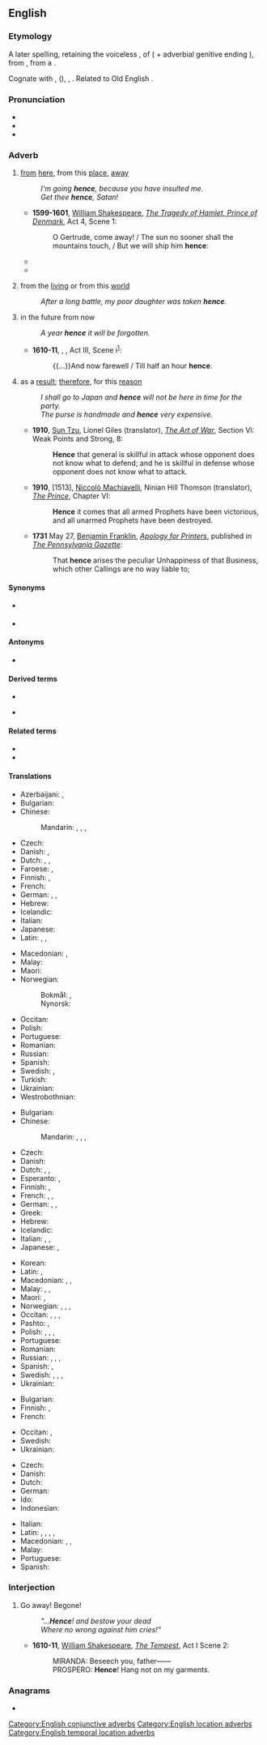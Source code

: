 {{also|Hence}}
==English==

===Etymology===
A later {{inh|en|enm|-}} spelling, retaining the voiceless {{m|enm|-s}}, of {{m|enm|hennes}} ({{m|enm|henne}} + adverbial genitive ending {{m|enm|-s}}), from {{der|en|ang|heonan|t=away", "hence}}, from a {{inh|en|gmw-pro|*hin-}}.

Cognate with {{cog|osx|hinan}}, {{cog|goh|hinnan}} ({{cog|de|hinnen}}), {{cog|nl|heen}}, {{cog|sv|hän}}. Related to Old English {{m|ang|her|t=here}}.

===Pronunciation===
* {{IPA|en|/ˈhɛns/}}
* {{audio|en|en-us-hence.ogg|Audio (US)}}
* {{rhymes|en|ɛns}}

===Adverb===
{{en-adv|-}}

# {{lb|en|archaic}} [[from]] [[here]], from this [[place]], [[away]]
#: ''I'm going '''hence''', because you have insulted me.''
#: ''Get thee '''hence''', Satan!''
#* '''1599-1601''', [[w:William Shakespeare|William Shakespeare]], ''[[s:The Tragedy of Hamlet, Prince of Denmark/Act 4|The Tragedy of Hamlet, Prince of Denmark]]'', Act 4, Scene 1:
#*: O Gertrude, come away! / The sun no sooner shall the mountains touch, / But we will ship him '''hence''':
#* {{quote-text|en|year=1849|author={{w|Arthur Hugh Clough}}|title=[[s:Easter Day (Naples, 1849)|Easter Day (Naples, 1849)]]|passage=Ye men of Galilee! / Why stand ye looking up to heaven, where Him ye ne’er may see, / Neither ascending '''hence''', nor returning hither again?}}
#* {{quote-book|1=en|year=1887|author=H. Rider Haggard|authorlink=H. Rider Haggard|title=She: A History of Adventure|url=http://www.gutenberg.org/files/3155/3155-0.txt|passage=`Now leave me,' she said, `and sleep if ye may. I must watch and think, for to-morrow night we go '''hence''', and the time is long since I trod the path that we must follow.'}}
# {{lb|en|archaic|figuratively}} from the [[living]] or from this [[world]]
#: ''After a long battle, my poor daughter was taken '''hence'''.''
# {{lb|en|archaic|of a length of time}} in the future from now
#: ''A year '''hence''' it will be forgotten.''
#* '''1610-11''', {{w|William Shakespeare}}, ''{{w|The Tempest}}'', Act III, Scene i<sup>[http://www.opensourceshakespeare.org/views/plays/play_view.php?WorkID=tempest&Scope=entire&pleasewait=1&msg=pl]</sup>:
#*: {{...}}And now farewell / Till half an hour '''hence'''.
# {{lb|en|conjunctive}} as a [[result]]; [[therefore]], for this [[reason]]
#: ''I shall go to Japan and '''hence''' will not be here in time for the party.''
#: ''The purse is handmade and '''hence''' very expensive.''
#* '''1910''', [[w:Sun Tzu|Sun Tzu]], Lionel Giles (translator), ''[[s:The Art of War (Sun)/Section VI|The Art of War]]'', Section VI: Weak Points and Strong, 8:
#*: '''Hence''' that general is skillful in attack whose opponent does not know what to defend; and he is skillful in defense whose opponent does not know what to attack.
#* '''1910''', [1513], [[w:Niccolò Machiavelli|Niccolò Machiavelli]], Ninian Hill Thomson (translator), ''[[s:The Prince (Hill Thomson)/Chapter VI|The Prince]]'', Chapter VI:
#*: '''Hence''' it comes that all armed Prophets have been victorious, and all unarmed Prophets have been destroyed.
#* '''1731''' May 27, [[w:Benjamin Franklin|Benjamin Franklin]], ''[[s:Apology for Printers|Apology for Printers]]'', published in ''[[w:Pennsylvania Gazette|The Pennsylvania Gazette]]'':
#*: That '''hence''' arises the peculiar Unhappiness of that Business, which other Callings are no way liable to;

====Synonyms====
* {{sense|from this place}} {{l|en|herefrom}}
* {{sense|as a result; therefore, for this reason}} {{l|en|consequently}}

====Antonyms====
* {{l|en|hither}}

====Derived terms====
{{rel-top4|Terms derived from hence}}
* {{l|en|henceforth}}
{{rel-mid}}
* {{l|en|henceforward}}
{{rel-bottom}}

====Related terms====
* {{l|en|whence}}
* {{l|en|thence}}

====Translations====
{{trans-top|from here}}
* Azerbaijani: {{t|az|buradan}}, {{t|az|burdan}}
* Bulgarian: {{t+|bg|оттук}}
* Chinese:
*: Mandarin: {{t|cmn|從這裡|sc=Hani}}, {{t|cmn|从这里|tr=cóng zhèlǐ|sc=Hani}}, {{t|cmn|從這兒|sc=Hani}}, {{t|cmn|从这儿|tr=cóng zhèr|sc=Hani}}
* Czech: {{t+|cs|odtud}}
* Danish: {{t|da|heden}}, {{t|da|herfra}}
* Dutch: {{t|nl|van hier}}, {{t+|nl|heen}}, {{t+|nl|hiervandaan}}
* Faroese: {{t|fo|hiðan}}, {{t|fo|hiðani}}
* Finnish: {{t+|fi|täältä}}, {{t+|fi|tästä}}
* French: {{t+|fr|d'ici}}
* German: {{t|de|[[von]] [[hier]]}}, {{t+|de|fort}}, {{t+|de|von dannen}}
* Hebrew: {{t|he|מכאן|tr=mikán|sc=Hebr}}
* Icelandic: {{t|is|héðan}}
* Italian: {{t|it|[[da]] [[qui]]}}
* Japanese: {{t|ja|ここから|tr=koko kara}}
* Latin: {{t+|la|hinc}}, {{t|la|ex hoc loco}}, {{t+|la|post}}
{{trans-mid}}
* Macedonian: {{t|mk|оттука}}, {{t|mk|одовде}}
* Malay: {{t|ms|dari sini}}
* Maori: {{t|mi|nō konei}}
* Norwegian:
*: Bokmål: {{t|nb|herfra}}, {{t|nb|herifra}}
*: Nynorsk: {{t|nn|herifrå}}
* Occitan: {{t|oc|d'aicí}}
* Polish: {{t+|pl|stąd}}
* Portuguese: {{t+|pt|daqui}}
* Romanian: {{t|ro|de aici}}
* Russian: {{t+|ru|отсю́да}}
* Spanish: {{t|es|[[de]] [[aquí]]}}
* Swedish: {{t+|sv|härifrån}}, {{t+|sv|hädan}}
* Turkish: {{t+|tr|buradan}}
* Ukrainian: {{t|uk|зві́дси}}
* Westrobothnian: {{t|gmq-bot|hjan}}
{{trans-bottom}}

{{trans-top|as a result, therefore}}
* Bulgarian: {{t+|bg|следователно}}
* Chinese:
*: Mandarin: {{t+|cmn|所以|tr=suǒyǐ|sc=Hani}}, {{t+|cmn|因此|tr=yīncǐ|sc=Hani}}, {{t+|cmn|於是|sc=Hani}}, {{t+|cmn|于是|tr=yúshì|sc=Hani}}
* Czech: {{t+|cs|tudíž}}
* Danish: {{t+|da|derfor}}
* Dutch: {{t+|nl|derhalve}}, {{t+|nl|dus}}, {{t+|nl|bijgevolg}}
* Esperanto: {{t+|eo|tial}}, {{t+|eo|do}}
* Finnish: {{t+|fi|joten}}, {{t+|fi|siksi}}
* French: {{t+|fr|ainsi}}, {{t+|fr|donc}}, {{t+|fr|d'où}}
* German: {{t+|de|daher}}, {{t+|de|deshalb}}, {{t+|de|deswegen}}
* Greek: {{t+|el|εξού}}
* Hebrew: {{t|he|לכן|tr=lakhén}}
* Icelandic: {{t+|is|þess vegna}}
* Italian: {{t+|it|perciò}}, {{t+|it|dunque}}, {{t+|it|quindi}}
* Japanese: {{t|ja|それ故に|tr=それゆえに, sore yue ni}}, {{t+|ja|従って|tr=したがって, shitagatte}}
{{trans-mid}}
* Korean: {{t+|ko|따라서}}
* Latin: {{t+|la|ergo}}, {{t|la|proinde}}
* Macedonian: {{t|mk|значи}}, {{t|mk|затоа}}, {{t|mk|според тоа}}
* Malay: {{t|ms|kerana itu}}, {{t|ms|oleh sebab itu}}, {{t|ms|justeru itu}}
* Maori: {{t|mi|nō konei}}, {{t|mi|nā konei}}
* Norwegian: {{t|no|herav}}, {{t+|no|av}} {{t+|no|dette}} {{t|no|følger}}, {{t+|no|derfor}}, {{t|no|derav}}
* Occitan: {{t|oc|atal}}, {{t|oc|doncas}}, {{t|oc|es per aquò que}}, {{t|oc|es per aiçò que}}
* Pashto: {{t|ps|ځکه|tr=źëka}}, {{t+|ps|نو|tr=no}}
* Polish: {{t+|pl|więc}}, {{t|pl|skutkiem tego}}, {{t|pl|w związku z tym}}, {{t+|pl|przeto}}
* Portuguese: {{t+|pt|portanto}}
* Romanian: {{t+|ro|așadar}}
* Russian: {{t+|ru|сле́довательно}}, {{t+|ru|поэ́тому}}, {{t+|ru|потому́}}, {{t+|ru|зна́чит}}
* Spanish: {{t|es|[[por]] [[lo]] [[tanto]]}}, {{t|es|[[por]] [[eso]]}}
* Swedish: {{t+|sv|därför}}, {{t+|sv|följaktligen}}, {{t+|sv|således}}, {{t+|sv|härav}}
* Ukrainian: {{t|uk|о́тже}}
{{trans-bottom}}

{{trans-top|from this time, from now}}
* Bulgarian: {{t+|bg|оттогава}}
* Finnish: {{t+|fi|tästedes}}, {{t|fi|[[tästä]] [[eteenpäin]]}}
* French: {{t+|fr|d'ici}}
{{trans-mid}}
* Occitan: {{t|oc|d’aicí}}, {{t|oc|tre ara}}
* Swedish: {{t+|sv|hädanefter}}
* Ukrainian: {{t|uk|з цьо́го ча́су}}
{{trans-bottom}}

{{checktrans-top}}
* Czech: {{t+|cs|odtud}}
* Danish: {{t|da|deraf}}
* Dutch: {{t+|nl|vandaar}}
* German: {{t+|de|demnach}}
* Ido: {{t+check|io|tale}}
* Indonesian: {{t+check|id|karenanya}}
{{trans-mid}}
* Italian: {{t|it|[[da]] [[ciò]]}}
* Latin: {{t+|la|inde}}, {{t+|la|abhinc}}, {{t|la|ex eo tempore}}, {{t|la|istinc}}, {{t|la|ab eo tempore}}
* Macedonian: {{t|mk|значи}}, {{t|mk|затоа}}, {{t|mk|заради тоа}}
* Malay: {{t|ms|dari sekarang}}
* Portuguese: {{t+|pt|daí}}
* Spanish: {{t+|es|de ahí}}
{{trans-bottom}}

===Interjection===
{{en-intj}}

# {{lb|en|obsolete}}  Go away! Begone!
#: ''"...'''Hence'''! and bestow your dead''
#: ''Where no wrong against him cries!"''
#* '''1610-11''', [[w:William Shakespeare|William Shakespeare]], ''[[w:The Tempest|The Tempest]]'', Act I Scene 2:
#*: MIRANDA: Beseech you, father——
#*: PROSPERO: '''Hence'''! Hang not on my garments.

===Anagrams===
* {{anagrams|en|a=ceehn|Neche}}

[[Category:English conjunctive adverbs]]
[[Category:English location adverbs]]
[[Category:English temporal location adverbs]]